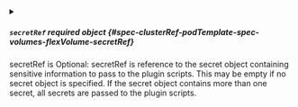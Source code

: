 

<PartialDriver />


<PartialFsType />



<details className="config-field" data-expandable="true">
<summary>

##### `secretRef` <span className="config-field-required" data-required="false">required</span> <span className="config-field-type">object</span> <span className="config-field-default"></span> <span className="config-field-enum"></span> {#spec-clusterRef-podTemplate-spec-volumes-flexVolume-secretRef}

secretRef is Optional: secretRef is reference to the secret object containing
sensitive information to pass to the plugin scripts. This may be
empty if no secret object is specified. If the secret object
contains more than one secret, all secrets are passed to the plugin
scripts.

</summary>

<PartialSecretRefreference />


</details>


<PartialReadOnly />


<PartialOptions />

